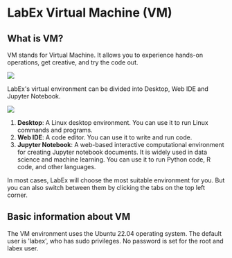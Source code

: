 # LabEx Virtual Machine (VM)

## What is VM?

VM stands for Virtual Machine. It allows you to experience hands-on operations, get creative, and try the code out.

![](https://file.labex.io/namespace/df87b950-1f37-4316-bc07-6537a1f2c481/oldlabs/a-beginner-guide-to-labex/lab-introduction-to-labex/assets/vm.png)

LabEx's virtual environment can be divided into Desktop, Web IDE and Jupyter Notebook.

![](https://file.labex.io/namespace/df87b950-1f37-4316-bc07-6537a1f2c481/oldlabs/a-beginner-guide-to-labex/lab-introduction-to-labex/assets/select-vm.png)

1. **Desktop**: A Linux desktop environment. You can use it to run Linux commands and programs.
2. **Web IDE**: A code editor. You can use it to write and run code.
3. **Jupyter Notebook**: A web-based interactive computational environment for creating Jupyter notebook documents. It is widely used in data science and machine learning. You can use it to run Python code, R code, and other languages.

In most cases, LabEx will choose the most suitable environment for you. But you can also switch between them by clicking the tabs on the top left corner.

## Basic information about VM

The VM environment uses the Ubuntu 22.04 operating system. The default user is 'labex', who has sudo privileges. No password is set for the root and labex user.
